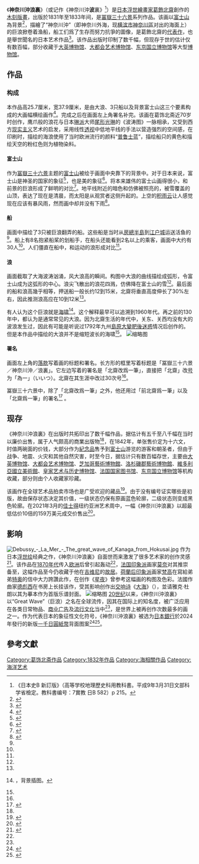{{NoteTA
|1=zh-hans:富岳;zh-hant:冨嶽
|2=zh-hans:神奈川冲浪里;zh-hant:神奈川沖浪裏
|3=zh-hk:莫奈;zh-mo:莫奈;zh-cn:莫奈;zh-tw:莫內;
}}
{{Infobox artwork|image_file=Tsunami by hokusai 19th century.jpg|artist=[[葛飾北齋|葛飾北齋]]|height_metric=25.7|width_metric=37.9|type=[[木刻版画|木刻版画]]|image_size=230px|year=1831－1833年（[[天保_(日本)|天保]]二至四年）}}
{{japanese|japanese=神奈川沖浪裏|kana=かながわおきなみうら|romaji=Kanagawa-oki Nami Ura}}

《'''神奈川沖浪裏'''》（或记作《神奈川沖'''波'''裏》<ref>《日本史B 新訂版》（高等学校地理歷史科用教科書。平成9年3月31日文部科学省檢定。教科書编号：7實教 日B 582）p 215。</ref>）是[[江户时代|日本]][[浮世繪|浮世繪]][[畫家|畫家]][[葛飾北齋|葛飾北齋]]創作的[[木刻版畫|木刻版畫]]，出版於1831年至1833年间，是[[冨嶽三十六景|冨嶽三十六景]]系列作品。该画以[[富士山|富士山]]為背景<ref>{{Cite web |url=http://w3.sce.pccu.edu.tw/fujiart/worldpaint/w35.htm |title=浮世繪版畫 |access-date=2009-07-16 |archive-date=2019-10-02 |archive-url=https://web.archive.org/web/20191002071832/http://w3.sce.pccu.edu.tw/fujiart/worldpaint/w35.htm |dead-url=no }}</ref>，描繪了“神奈川沖”（即神奈川外海，现[[横滨市|横滨市]][[神奈川區|神奈川區]]对出的海面上）的巨浪掀卷着渔船，船工们爲了生存而努力抗爭的圖像，是葛飾北齋的[[代表作|代表作]]，也是舉世聞名的日本艺术作品<ref name="british">{{cite web | url = http://www.britishmuseum.org/research/search_the_collection_database/search_object_details.aspx?objectid=3097579&partid=1&searchText=JCF20008&fromADBC=ad&toADBC=ad&numpages=10&orig=/research/search_the_collection_database.aspx&currentPage=1 | title = Kanagawa-oki nami-ura 神奈川沖浪裏 (Under the Wave off Kanagawa) | accessdate = 2013-02-04 | language = en | publisher = [[大英博物館|大英博物館]] | archive-date = 2012-10-22 | archive-url = https://web.archive.org/web/20121022094135/http://www.britishmuseum.org/research/search_the_collection_database/search_object_details.aspx?objectid=3097579&partid=1&searchText=JCF20008&fromADBC=ad&toADBC=ad&numpages=10&orig=%2Fresearch%2Fsearch_the_collection_database.aspx&currentPage=1 | dead-url = no }}</ref>。该作品出版时印制了数千幅，但现存于世的估计仅有数百幅，部分收藏于[[大英博物馆|大英博物馆]]、[[大都会艺术博物馆|大都会艺术博物馆]]、[[东京国立博物馆|东京国立博物馆]]等大型[[博物馆|博物馆]]。

==作品==
===构成===
本作品高25.7厘米，宽37.9厘米，是由大浪、3只船以及背景富士山这三个要素构成的大画幅横绘画作<ref name="met">{{cite web|title=Katsushika Hokusai: The Great Wave at Kanagawa|url=http://www.metmuseum.org/toah/works-of-art/JP1847|accessdate=2013-02-05|publisher=[[大都会艺术博物馆|大都会艺术博物馆]]|language=en|dead-url=no|archive-date=2010-06-14|archive-url=https://web.archive.org/web/20100614065800/http://www.metmuseum.org/toah/works-of-art/jp1847}}</ref>。完成之后在画面左上角署名补完。该画在葛饰北斋近70岁时创作，鹰爪般的浪花与日本[[琳派|琳派]]大师[[尾形光琳|尾形光琳]]的《波涛图》一脉相承，又受到西方[[现实主义|现实主义]]艺术的启发，采用线性[[透视|透视]]中低地平线的手法以营造强烈的空间感，在印刷时，描绘的海浪使用了当时欧洲流行的颜料“[[普鲁士蓝|普鲁士蓝]]”，描绘船只的黄色和描绘天空的粉红色则为植物染料。

==== 富士山 ====
作为[[冨嶽三十六景|冨嶽三十六景]]主题的[[富士山|富士山]]被绘于画面中央靠下的背景中。对于日本来说，富士山是神圣的国家的象征<ref>{{cite web | url = http://www.fujiarts.com/cgi-bin/item.pl?item=56389 | title = Under the Wave off Kanagawa (The Great Wave) by Hokusai (1760–1849) | language = en | accessdate = 2010-07-10 | archiveurl = https://web.archive.org/web/20110711053740/http://www.fujiarts.com/cgi-bin/item.pl?item=56389 | archivedate = 2011-07-11 | deadurl = yes }}</ref>，也是美的象征<ref>{{cite web | url = http://web-japan.org/nipponia/nipponia35/es/topic/index.html | title = El Monte Fuji como Objeto Artístico | accessdate = 2013-02-05 | language = 西班牙语 | publisher = Nipponia | archive-date = 2021-03-18 | archive-url = https://web.archive.org/web/20210318084028/https://web-japan.org/nipponia/nipponia35/es/topic/index.html | dead-url = no }}</ref>。将本来雄伟的富士山画得很小，和前景的巨浪形成了鲜明的对比<ref name="chiba">{{Cite web|url= http://www.ccma-net.jp/collection_img/collection_02-06_hokusai.html|script-title= ja: 冨嶽三十六景　神奈川沖浪裏|language= 日语|publisher= {{link-ja|千叶市美术馆|千葉市美術館}}|accessdate= 2013-02-05|archive-date= 2020-01-28|archive-url= https://web.archive.org/web/20200128121931/http://www.ccma-net.jp/collection_img/collection_02-06_hokusai.html|dead-url= yes}}</ref>。地平线附近的暗色和仿佛被照亮的，被雪覆盖的山顶，表达了现在是清晨，而太阳是从观赏者这侧升起的。上空的[[积雨云|积雨云]]让人感觉现在应该有暴风雨，然而画中却并没有下雨<ref name="royal">{{cite web |url= http://rsnr.royalsocietypublishing.org/content/early/2009/02/23/rsnr.2007.0039.full |title= What kind of a wave is Hokusai's Great wave off Kanagawa? |accessdate= 2013-02-05 |language= en |publisher= [[王立协会|王立协会]] |archive-url= https://web.archive.org/web/20150905161018/http://rsnr.royalsocietypublishing.org/content/early/2009/02/23/rsnr.2007.0039.full |archive-date= 2015-09-05 |dead-url= yes }}</ref>。

==== 船 ====
画面中描绘了3只被巨浪翻弄的船。这些船是当时从[[房總半島|房總半島]]到[[江户城|江户城]]运送活鱼的{{link-ja|押送船|押送船}}<ref name="royal"/>。船上有8名抱紧船桨的划船手，在船头还能看到2名以上的乘客，画面中大约有30人<ref name="royal" />。人们僵直在船中，和运动的浪形成对比<ref name="chiba" />。

==== 浪 ====
画面截取了大海波涛汹涌，风大浪高的瞬间。构图中大浪的曲线描绘成弧形，令富士山成为这弧形的中心。浪尖飞散出的浪花四溅，仿佛降在富士山的雪<ref name="british"/>。最后面的船和浪高幾乎相等，押送船一般长约12到15米，北齋将垂直高度伸长了30%左右，因此推测浪高应在10到12米<ref name="royal"/>。

有人认为这个巨浪就是[[海啸|海啸]]<ref>{{cite web|publisher=International Tsunami Information Center|title=International Tsunami Information Center|url=http://itic.ioc-unesco.org/index.php|accessdate=2021-04-29|archive-date=2013-03-14|archive-url=https://web.archive.org/web/20130314213915/http://itic.ioc-unesco.org/index.php|dead-url=no}}，背景插图。</ref>。这个解释最早可以追溯到1960年代。再之前的130年中，都认为是通常常见的大浪。因为北齋生活的年代中，关东、关西均没有大的波浪发生过，因此有可能是听说过1792年九州[[島原大變肥後迷惑|島原大變肥後迷惑]]情况后创作的。但是本作品中描绘的大浪并不是缩短波长的海啸<ref name="royal"/>。
[[File:The_Great_Wave_off_Kanagawa_-_Title_and_signature.jpg|缩略图]]

==== 署名 ====
画面左上角的[[落款|落款]]写着画的标题和署名。长方形的框里写着标题是「冨嶽三十六景／神奈川沖／浪裏」。它左边写着的署名是「北齋改爲一筆」，直接把「北齋」改[[号|号]]为「為一」（いいつ）。北齋在其生涯中改过30次号<ref name="british"/>。

冨嶽三十六景中，除了「北齋改爲一筆」之外，他还用过「前北齋爲一筆」以及「北齋爲一筆」的署名<ref>{{cite web | url = http://expositions.bnf.fr/japonaises/grand/083.htm | title = Hokusai, Les Trente-six vues du mont Fuji | accessdate = 2013-02-06 | language = 法语 | publisher = [[法国国家图书馆|法国国家图书馆]] | archive-date = 2020-11-04 | archive-url = https://web.archive.org/web/20201104234324/http://expositions.bnf.fr/japonaises/grand/083.htm | dead-url = no }}</ref><!--参照先では「zen saki no Hokusai Iitsu hitsu」も挙げられているが確認できず-->。

== 现存 ==
《神奈川沖浪裏》在出版时共拓印出了数千幅作品，据估计有五千至八千幅在当时以廉价出售，属于人气颇高的商業出版物<ref name="british"/>，在1842年，单张售价定为十六文，时值两碗面的价钱，大部分作为[[紀念品|紀念品]]售予到[[富士山|富士山]]游览的游客和朝圣者，但由于战争、地震、火灾和其他自然灾害，时至今日，据估计只有数百幅存世，主要由[[大英博物馆|大英博物馆]]、[[大都会艺术博物馆|大都会艺术博物馆]]、[[芝加哥藝術博物館|芝加哥藝術博物館]]、[[洛杉磯郡藝術博物館|洛杉磯郡藝術博物館]]、[[維多利亞國立美術館|維多利亞國立美術館]]、[[皇家艺术与历史博物馆|皇家艺术与历史博物馆]]、[[法国国家图书馆|法国国家图书馆]]、[[东京国立博物馆|东京国立博物馆]]等机构收藏，部分则由个人收藏家珍藏。

该画作在全球艺术品拍卖市场也是广受欢迎的藏品<ref>{{Cite web|title=浮世繪大師葛飾北齋 浪潮席捲西方藝壇 《神奈川沖浪裏》為拍賣珍品|url=https://www.mpweekly.com/culture/%e8%91%9b%e9%a3%be%e5%8c%97%e9%bd%8b-%e7%a5%9e%e5%a5%88%e5%b7%9d%e6%b2%96%e6%b5%aa%e8%a3%8f-%e6%b5%ae%e4%b8%96%e7%b9%aa-178433|accessdate=2021-04-28|date=2021-04-28|work=明周文化|language=en-US|archive-date=2021-04-28|archive-url=https://web.archive.org/web/20210428144929/https://www.mpweekly.com/culture/%E8%91%9B%E9%A3%BE%E5%8C%97%E9%BD%8B-%E7%A5%9E%E5%A5%88%E5%B7%9D%E6%B2%96%E6%B5%AA%E8%A3%8F-%E6%B5%AE%E4%B8%96%E7%B9%AA-178433|dead-url=no}}</ref>。由于没有编号证实哪些是初版，故由保存状态决定其价值，一级状态仍保有原画蓝色轮廓，二级状态则变成黑色轮廓。在2021年3月的[[佳士得|佳士得]]纽约亚洲艺术周中，一幅《神奈川沖浪裏》以超最低估价10倍的159万美元成交价售出<ref>{{Cite web|title=KATSUSHIKA HOKUSAI (1760-1849)|url=https://www.christies.com/lot/lot--6307211|accessdate=2021-04-28|work=www.christies.com|language=en|archive-date=2021-08-17|archive-url=https://web.archive.org/web/20210817065317/https://www.christies.com/lot/lot--6307211|dead-url=no}}</ref>。

== 影响 ==
[[File:Debussy_-_La_Mer_-_The_great_wave_of_Kanaga_from_Hokusai.jpg|right]]
作为日本[[浮世绘|浮世绘]]经典之作，《神奈川沖浪裏》自面世而来激发了很多艺术家的创作灵感<ref>{{Cite web|url= http://www.museum.pref.yamanashi.jp/4th_fujisan/01fugaku/4th_fujisan_01fugaku36_01.htm|script-title= ja: 神奈川沖浪裏（かながわおきなみうら）|language= 日语|publisher= {{link-ja|山梨县立博物馆|山梨県立博物館}}|accessdate= 2013-02-05|archive-date= 2019-09-10|archive-url= https://web.archive.org/web/20190910120226/http://www.museum.pref.yamanashi.jp/4th_fujisan/01fugaku/4th_fujisan_01fugaku36_01.htm|dead-url= no}}</ref>。该作品在[[1870年代|1870年代]]传入[[欧洲|欧洲]]后曾引起轰动<ref name="british"/>，[[法国|法国]][[印象派|印象派]]画家[[莫奈|莫奈]]对其推崇备至，这幅作品至今仍收藏于他在[[吉维尼|吉维尼]]的[[莫奈基金會|故居]]。[[荷蘭|荷蘭]][[后印象派|后印象派]]画家[[文森特·梵高|梵高]]在寫給弟弟[[特奧·梵谷_(商人)|特奥]]的信中大力誇讚此作，在创作《[[星夜|星夜]]》曾参考这幅画的构图及色彩。法國作曲家[[阿希尔-克洛德·德彪西|德彪西]]在书房上长挂该作，受其影响创作出[[交响诗|交响诗]]《[[大海_(德布西)|大海]]》（{{lang|fr|''La Mer''}}），並请雅克·杜朗以其为摹本作为首版乐谱封面。
[[File:1000_yen_obverse_scheduled_to_be_issued_2024_back.jpg|缩略图]]
[[20世纪|20世纪]]以来，《神奈川沖浪裏》以“Great Wave”（巨浪）之名在全球流传，因其在国际上的知名度，被广泛应用在各类日常物品、[[商业广告|商业广告]]及[[流行文化|流行文化]]当中<ref name="british" />，是世界上被再创作次数最多的画之一。作为代表日本的象征性文化符号，《神奈川沖浪裏》被选为[[日本銀行|日本銀行]]於2024年發行的新版[[一千日圓紙幣|一千日圓紙幣]]背面图案<ref>{{cite news |url=https://www3.nhk.or.jp/news/html/20190409/k10011877791000.html?utm_int=news_contents_news-main_001 |script-title=ja:新１万円札「渋沢栄一」紙幣デザインを発表 ５年後めど発行 |publisher=NHK |date=2019-04-09 |language=ja |accessdate=2019-04-09 |archive-date=2019-05-02 |archive-url=https://web.archive.org/web/20190502013829/https://www3.nhk.or.jp/news/html/20190409/k10011877791000.html?utm_int=news_contents_news-main_001 |dead-url=yes }}</ref><ref>{{cite news |url=https://tw.appledaily.com/new/realtime/20190409/1547352/ |title=日將全面更換紙鈔　防偽升級「偉人」換人當 |publisher=蘋果日報 |date=2019-04-09 |accessdate=2019-04-09 |archive-date=2020-06-15 |archive-url=https://web.archive.org/web/20200615134418/https://tw.appledaily.com/new/realtime/20190409/1547352/ |dead-url=no }}</ref>。

== 參考文獻 ==
{{reflist}}

{{大英博物館}}
{{Authority control}}
[[Category:葛饰北斋作品|Category:葛饰北斋作品]]
[[Category:1832年作品|Category:1832年作品]]
[[Category:海相關作品|Category:海相關作品]]
[[Category:海洋艺术|Category:海洋艺术]]